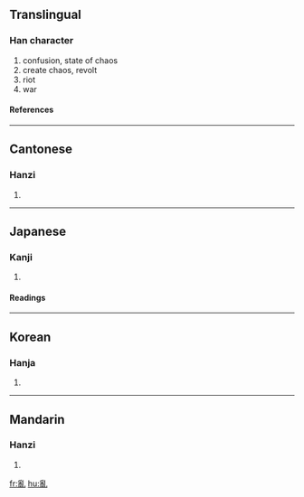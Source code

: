 {{see|乱}}<!-- may be replaced by zh-forms -->

==Translingual==
===Han character===
{{Han char|rad=乙|as=12|sn=13|four=2221<sub>0</sub>|canj=月月山 (BBU)}}
# confusion, state of chaos
# create chaos, revolt
# riot
# war
====References====
{{Han ref|kx=0084.330|dkj=00214|dj=0173.080|hdz=10057.100|uh=4E82|ud=20098|bh=B6C3|bd=46787}}
----
==Cantonese==
===Hanzi===
{{yue-hanzi|jyut=|y=lyun6}}
# {{defn|Cantonese}}
----
==Japanese==
===Kanji===
{{ja-kanji|grade=|rs=乙12}}
# {{defn|Japanese}}
====Readings====
{{ja-readings|on=[[らん]] (ran), [[ろん]] (ron)|kun=[[みだれる]] (midareru)}}
----
==Korean==
===Hanja===
{{ko-hanja|hangeul=란|rv=ran|mr=ran}}
# {{defn|Korean}}
----
==Mandarin==
===Hanzi===
{{cmn-hanzi|sim=乱|pin=[[luàn]] (luan4)|wg=luan<sup>4</sup>}}
# {{defn|Mandarin}}

[[fr:亂]]
[[hu:亂]]